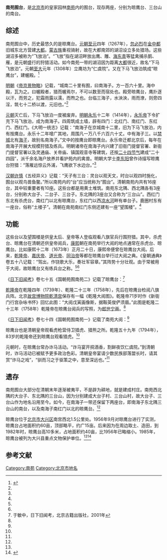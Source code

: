 {{文物保护单位
| 级别 = 市县级
| 省名 = 北京市
| 市/县名 = 北京市大兴区
| 图片 = 
| 名称 = 晾鹰台
| 编号 = 1-？
| 分类 = 古遗址
| 所在 = 青云店镇北野厂村北
| 时代 = 元
| 登录 = 1985年
}}
'''南苑囿台'''，是[[北京市|北京市]]的皇家园林[[南苑|南苑]]内的囿台，现存两座，分别为晾鹰台、三台山的南台。

==综述==
南苑囿台中，历史最悠久的是晾鹰台。[[元朝|元朝]][[至元_(忽必烈)|至元]]四年（1267年），[[忽必烈|忽必烈]]在[[金中都|金中都]]旧城东北方营建[[元大都|大都]]。[[蒙古族|蒙古族]]重视骑射，故在大都南郊的湖沼设立多处猎场。这些湖沼多被称为“飞放泊”。“飞放”指在湖沼畔放出鹰、雕、[[海东青|海东青]]等猛禽捕杀鹅、雁，是元朝盛行的狩猎活动。如今南苑一带的湖沼因为距离[[元大都|大都]]很近，故名“下马飞放泊”。元朝[[至大|至大]]元年（1308年）立鹰坊为“仁虞院”。又在下马飞放泊筑成“晾鹰台”，建幄殿。<ref name=lbx>{{Cite web |url=http://zhengxie.bjdx.gov.cn/web/zx/wsjw/95252.htm |title=李丙鑫，北京皇家苑囿南海子（下），北京市政协文史资料委员会编，北京文史资料精选·大兴卷，北京出版社，2006年 |accessdate=2014-12-31 |archive-date=2012-12-30 |archive-url=https://web.archive.org/web/20121230092902/http://zhengxie.bjdx.gov.cn/web/zx/wsjw/95252.htm |dead-url=yes }}</ref>

[[明朝|明朝]]《[[帝京景物略|帝京景物略]]》记载，“城南二十里有囿，曰南海子。方一百六十里。海中殿，瓦为之。曰幄殿者，猎而幄焉尔，不可以数至而宿处也。殿旁晾鹰台，鹰扑逐以汗，而劳之，犯霜雨露以濡，而煦之也。台临三海子，水泱泱，雨而潦，则旁四淫，筑七十二桥以渡，元旧也。”<ref name=lbx/>

[[元朝|元朝]]灭亡后，下马飞放泊一度被废弃。[[明朝|明朝]][[永乐|永乐]]十二年（1414年），[[永乐帝|永乐帝]]下令扩充下马飞放泊，成为南海子。四周筑成土墙，辟有四门：北红门、南红门、东红门、西红门。《大明一统志》记载：“南海子在京城南十二里，旧为下马飞放泊，内有按鹰台。永乐十二年增广其地，周围凡一万八千六百六十丈。中有海子三。以[[北京故宫|禁城]]北有[[什刹海|海子]]，故别名南海子。”文中的按鹰台即晾鹰台。永乐帝迁都北京后，每年在南海子开展大规模狩猎及练兵。明朝诸帝在南海子内兴建了旧衙门提督官署、新衙门提督官署以及灵通庙、关帝庙、镇国观音寺等建筑，还按[[二十四节气|二十四节气]]建成“二十四园”，派千余名海户放养并看护苑内的禽兽。明朝大学士[[李东阳|李东阳]]曾作诗描写晾鹰台狩猎：“落雁远惊云外浦，飞鹰欲下水边台。”<ref name=lbx/>

[[汉朝|汉朝]][[许慎|许慎]]《五经异义》记载：“天子有三台：灵台以观天文，时台以观四时施化，囿台以观鸟兽鱼鳖。”所以南苑内的“台”应当统称为“囿台”。清朝南苑内共有16座台，其中较重要者有10座。这些台都是用黄土堆筑。南苑东北隅、西北隅各有3座台，分别称大台子、二台子、三台子。东北隅的3座台又合称为“三台山”。西红门东北有杀虎台，南红门以北有晾鹰台，东红门以西[[凉水河|凉水河]]畔有单台子。鹿圈村东有一座台，俗称“土楼子”。清朝在南苑南红门东侧还建有一座“望围楼”。<ref name=lbx/>

==功能==
这些台以及望围楼是供皇太后、皇帝等人登临观看八旗官兵行围狩猎。其中，杀虎台、晾鹰台在清朝还供皇帝阅兵，[[康熙|康熙]]朝在南苑举行大阅的地点通常在杀虎台、晾鹰台。比如康熙十二年（1673年）正月二十日，康熙帝便曾在晾鹰台大阅。后来，[[乾隆帝|乾隆帝]]、[[嘉庆帝|嘉庆帝]]、[[道光帝|道光帝]]、[[同治帝|同治帝]]等都在晾鹰台举行过大阅之典。《皇朝通典》卷五十八记载：“驾出，作铙歌大乐，奏壮军容章。”其阵势十分壮观。由于常被用于大阅，故晾鹰台又有练兵台之称。<ref name=lbx/><ref name=dxly/>

《[[日下旧闻考|日下旧闻考]]》卷七十五《国朝苑囿南苑二》记载了晾鹰台：<ref name=ymz>于敏中，日下旧闻考，北京古籍出版社，2001年</ref>

{{Quotation|晾鹰台，在[[永定门|永定门]]外南海子内，大兴县界也。（《畿辅通志》）臣等谨按：晾鹰台，明统志亦称按鹰台。[[吴伟业|吴伟业]]《梅村集》谓晾鹰台本元仁虞院。又明[[于慎行|于慎行]]《榖城山房笔麈》谓元人以鹰坊为仁虞院。据此，则明之晾鹰台，元之鹰坊及仁虞院皆一地也。至元之晾鹰台，[[顾祖禹|顾祖禹]]《方舆纪要》云在[[漷县|漷县]]西南。又《[[元史|元史]]》至大元年筑呼鹰台于漷州，其地距南海子凡九十余里。元时又有鹰房在[[德胜门|德胜门]]外中乡（见明[[张爵|张爵]]《五城坊巷胡衕集》）皆别为一处，与南海子无涉。台高六丈，径十九丈有竒，周径百二十七丈。恭值大阅之典，例于晾鹰台举行，详见前帙。

圣祖御制晾鹰台诗：清晨漫上晾鹰台，八骏齐登万马催。遥望九重云雾里，羣臣就景献诗来。

乾隆三十六年御制射虎行：虎圈养虎林丞守，官家备物无不有。饲以久徒费以多，殪之毎试佽飞手。南苑殪虎宜何处，往例晾鹰台陈旅。虎枪比肩立周阹，于莬欲避无去所。出柙莫问谁之过，曵尾那有猛风作。槛中积威约致然，[[司马迁|马迁]]语固非虚播。弯弧偶亦射毙之，比孱兔耳何足竒。木兰昔乃真射耳，（乙亥秋，木兰行围，虞人报有虎，率虎枪击刺，虎忽逸出，众莫敢撄。其日，有[[厄鲁特蒙古|厄鲁特]]新附者来观，因驰安吉骢追及之，壹发而殪。曽作射虎行纪其事。）忆子布言今弗为。

臣等谨按：射虎行御制诗为晾鹰台纪述事实之作，恭载卷内。}}


[[乾隆帝|乾隆帝]]在乾隆四年（1739年）、乾隆二十三年（1758年），先后在晾鹰台检阅八旗兵阵。北京[[故宫博物院|故宫博物院]][[乾清宫|乾清宫]]保存有一幅《乾隆大阅图》。乾隆帝71岁时作《新衙门行宫杂咏书怀》回忆此图：“大阅戊寅画像斯，据鞍英俊俨须眉。”此图是乾隆二十三年（1758年）乾隆帝在晾鹰台阅兵的写照，为[[郎世宁|郎世宁]]画。<ref name=lbx/>

《[[日下旧闻考|日下旧闻考]]》卷七十四《国朝苑囿南苑一》记载了南苑大阅：<ref name=ymz/>

{{Quotation|康熈二十四年，圣祖仁皇帝幸南苑大阅，择南苑西红门内旷地，八旗官兵枪炮按旗排为三队。圣祖仁皇帝率皇子等擐甲，前张黄盖，[[内大臣|内大臣]]、侍卫、大学士及各部院大臣均扈从，后建黄龙大纛。圣祖仁皇帝周阅八旗兵阵阅毕，驾还行宫，特降敕谕，申明军令，宣示于大阅之地。是日未阅前，官兵均赐食，阅后赐酒。（《[[大清会典|大清会典]]》）

凡大阅吉期，由[[钦天监|钦天监]]选择。先期二日，[[武备院|武备院]]设御营账殿于南苑晾鹰台，帐殿后设圆幄，恭候皇帝躬御甲胄。既成列，[[兵部|兵部]]堂官奏请皇帝阅操，驾临晾鹰台圆幄，躬擐甲胄，扈从、内大臣、侍卫亲军等均甲胄，奏请亲阅队伍。内大臣、兵部堂官前导后扈，大臣及总理演兵王大臣随从，御前大臣侍卫、[[乾清门|乾清门]]侍卫、满洲大学士等均随行，其次豹尾班侍卫随行，又次黄龙大纛随行，又次上三旗侍卫按次随行在火器营兵之后。首队之前自左至右阅队一周，还御晾鹰台帐殿。兵部尚书进前跪奏请鸣角，帐殿前蒙古画角先鸣，次亲军海螺传令，海螺以次递鸣声至鹿角前，首队次队海螺齐鸣，举鹿角兵闻击鼓而进，鸣金而止，麾红旗则炮枪齐发，鸣金则止，如此九次，至第十次连环齐发，鸣金三次乃止，满洲炮至第七次停发。连环发毕，鹿角分为八门，首队前锋护军骁骑排开驻立，次队亦随进，候鸣螺皆声喊前进，两掖应援兵亦斜向前进，以次及殿后兵进，鸣螺而回。大阅礼成，驾御圆幄，释甲胄，驾还行宫。每旗应赏馔筵五十席，猪二十，羊二十，并薪炭等物，于大阅日黎明，王大臣等并[[内务府|内务府]]官尚茶尚膳人等公同监看，务令暖食周徧。（同上）臣等谨按：大阅全仪及官兵器械旗纛枪炮金鼓各有定数，详见《大清会典》，兹不备载。

乾隆四年御制大阅诗：时狩由来武备修，特临南苑肃貔貅。龙骧选将颇兼牧，天驷抡材骥共骝。组练光生残雪映，旌旗影动朔云浮。承平讵敢忘戎事，经国应知有大猷。

乾隆二十三年御制仲冬南苑大阅纪事诗：廿年一举宁为数，（乾隆己未大阅至今，盖廿年矣。）[[周礼|周礼]]分明节候论。便设军容示[[西域|西域]]，（时[[哈萨克|哈萨克]]布鲁特塔什罕回人等皆令预观）伫看露布靖坚昆。（迩日盼将军[[兆惠|兆惠]]喜音，殊切于怀。）好齐以暇千旓飐，既正还奇万炮喧。风日晴和士挟纩，非予恩也总天恩。

臣等谨按：南苑大阅御制诗，谨绎有关纪述事实者，恭载卷内，余不备录。}}

晾鹰台也是清朝皇帝观看虎枪营侍卫猎虎、猎熊之所。乾隆五十九年（1794年），83岁的乾隆帝还到晾鹰台观看猎虎。<ref name=lbx/>

元朝时，在晾鹰台常办诈马活动。“诈马宴开挏酒香，割鲜夜饮仁虞院。”到清朝时，诈马活动已被赋予更多政治色彩。清朝皇帝宴请少数民族部落盟长时，请其赏“诈马之戏”，“驯而习之于驱策之中，意至深远也。”<ref name=lbx/>

==遗存==
南苑囿台大部分在清朝末年逐渐被夷平，不是辟为耕地，就是建成村庄。南苑西北隅的大台子、东北隅的三台山，因为分别建成大台子村、三台山村，故大台子、三台山作为地名沿用至今。如今，在南海子一带还保留下两座台，即南海子东北隅三台山的南台，以及南海子南红门以北的晾鹰台。<ref name=lbx/>

晾鹰台位于[[北京市|北京市]][[大兴区|大兴区]]南宫西北1.5公里处。1956年9月对晾鹰台进行了实测，晾鹰台占地面积约60亩，顶部略平，约广15亩。后来因为在周边取土、造田，到1982年时，晾鹰台高10多米，占地面积约40亩，比1956年已略缩小。1985年，晾鹰台被列为大兴县重点文物保护单位。<ref name=lbx/><ref name=dxly>{{Cite web |url=http://www.dxu.com.cn/web/lyw/zlsdx/448418.htm |title=第一章　文明古县开先河　天下首邑遗迹多，大兴旅游，2012-08-31 |access-date=2014-12-31 |archive-url=https://web.archive.org/web/20141231094509/http://www.dxu.com.cn/web/lyw/zlsdx/448418.htm |archive-date=2014-12-31 |dead-url=yes }}</ref>

==参考文献==
{{reflist}}

[[Category:南苑|Category:南苑]]
[[Category:北京市地名|Category:北京市地名]]